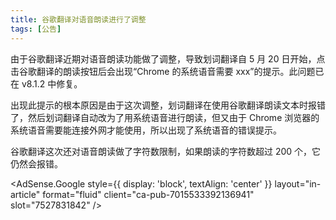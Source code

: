 ```yaml
---
title: 谷歌翻译对语音朗读进行了调整
tags: [公告]
---
```



由于谷歌翻译近期对语音朗读功能做了调整，导致划词翻译自 5 月 20 日开始，点击谷歌翻译的朗读按钮后会出现“Chrome 的系统语音需要 xxx”的提示。此问题已在 v8.1.2 中修复。

出现此提示的根本原因是由于这次调整，划词翻译在使用谷歌翻译朗读文本时报错了，然后划词翻译自动改为了用系统语音进行朗读，但又由于 Chrome 浏览器的系统语音需要能连接外网才能使用，所以出现了系统语音的错误提示。

谷歌翻译这次还对语音朗读做了字符数限制，如果朗读的字符数超过 200 个，它仍然会报错。

<!--truncate-->

<AdSense.Google
  style={{ display: 'block', textAlign: 'center' }}
  layout="in-article"
  format="fluid"
  client="ca-pub-7015533392136941"
  slot="7527831842"
/>
